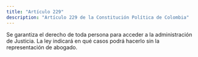 ```yaml
---
title: "Artículo 229"
description: "Artículo 229 de la Constitución Política de Colombia"
---
```


Se garantiza el derecho de toda persona para acceder a la administración de Justicia. La ley indicará en qué casos podrá hacerlo sin la representación de abogado.

